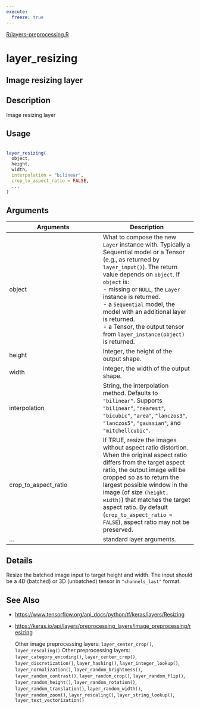 ```yaml
---
execute:
  freeze: true
---
```


[R/layers-preprocessing.R](https://github.com/rstudio/keras//blob/main/R/layers-preprocessing.R#L36) 

# layer_resizing

## Image resizing layer

## Description
 Image resizing layer 


## Usage
```r
 
layer_resizing( 
  object, 
  height, 
  width, 
  interpolation = "bilinear", 
  crop_to_aspect_ratio = FALSE, 
  ... 
) 
```

## Arguments
|Arguments|Description|
|---|---|
| object | What to compose the new `Layer` instance with. Typically a Sequential model or a Tensor (e.g., as returned by `layer_input()`). The return value depends on `object`. If `object` is:  <br>- missing or `NULL`, the `Layer` instance is returned. <br>- a `Sequential` model, the model with an additional layer is returned. <br>- a Tensor, the output tensor from `layer_instance(object)` is returned.  |
| height | Integer, the height of the output shape. |
| width | Integer, the width of the output shape. |
| interpolation | String, the interpolation method. Defaults to `"bilinear"`. Supports `"bilinear"`, `"nearest"`, `"bicubic"`, `"area"`, `"lanczos3"`, `"lanczos5"`, `"gaussian"`, and `"mitchellcubic"`. |
| crop_to_aspect_ratio | If TRUE, resize the images without aspect ratio distortion. When the original aspect ratio differs from the target aspect ratio, the output image will be cropped so as to return the largest possible window in the image (of size `(height, width)`) that matches the target aspect ratio. By default (`crop_to_aspect_ratio = FALSE`), aspect ratio may not be preserved. |
| ... | standard layer arguments. |

## Details
 Resize the batched image input to target height and width. The input should be a 4D (batched) or 3D (unbatched) tensor in `"channels_last"` format. 





## See Also

  

- [https://www.tensorflow.org/api_docs/python/tf/keras/layers/Resizing](https://www.tensorflow.org/api_docs/python/tf/keras/layers/Resizing) 

- [https://keras.io/api/layers/preprocessing_layers/image_preprocessing/resizing](https://keras.io/api/layers/preprocessing_layers/image_preprocessing/resizing) 

  Other image preprocessing layers:  `layer_center_crop()`, `layer_rescaling()`  Other preprocessing layers:  `layer_category_encoding()`, `layer_center_crop()`, `layer_discretization()`, `layer_hashing()`, `layer_integer_lookup()`, `layer_normalization()`, `layer_random_brightness()`, `layer_random_contrast()`, `layer_random_crop()`, `layer_random_flip()`, `layer_random_height()`, `layer_random_rotation()`, `layer_random_translation()`, `layer_random_width()`, `layer_random_zoom()`, `layer_rescaling()`, `layer_string_lookup()`, `layer_text_vectorization()` 

